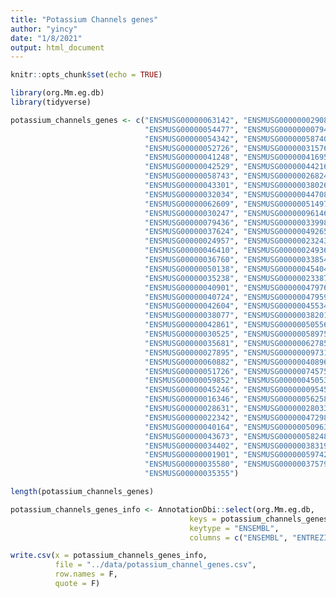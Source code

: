 ```yaml
---
title: "Potassium Channels genes"
author: "yincy"
date: "1/8/2021"
output: html_document
---
```


```r
knitr::opts_chunk$set(echo = TRUE)
```

```r
library(org.Mm.eg.db)
library(tidyverse)
```


```r
potassium_channels_genes <- c("ENSMUSG00000063142", "ENSMUSG00000002908", 
                              "ENSMUSG00000054477", "ENSMUSG00000000794", 
                              "ENSMUSG00000054342", "ENSMUSG00000058740", 
                              "ENSMUSG00000052726", "ENSMUSG00000031576", 
                              "ENSMUSG00000041248", "ENSMUSG00000041695", 
                              "ENSMUSG00000042529", "ENSMUSG00000044216", 
                              "ENSMUSG00000058743", "ENSMUSG00000026824", 
                              "ENSMUSG00000043301", "ENSMUSG00000038026", 
                              "ENSMUSG00000032034", "ENSMUSG00000044708", 
                              "ENSMUSG00000062609", "ENSMUSG00000051497", 
                              "ENSMUSG00000030247", "ENSMUSG00000096146", 
                              "ENSMUSG00000079436", "ENSMUSG00000033998", 
                              "ENSMUSG00000037624", "ENSMUSG00000049265", 
                              "ENSMUSG00000024957", "ENSMUSG00000023243", 
                              "ENSMUSG00000046410", "ENSMUSG00000024936", 
                              "ENSMUSG00000036760", "ENSMUSG00000033854", 
                              "ENSMUSG00000050138", "ENSMUSG00000045404", 
                              "ENSMUSG00000035238", "ENSMUSG00000023387", 
                              "ENSMUSG00000040901", "ENSMUSG00000047976", 
                              "ENSMUSG00000040724", "ENSMUSG00000047959", 
                              "ENSMUSG00000042604", "ENSMUSG00000045534", 
                              "ENSMUSG00000038077", "ENSMUSG00000038201", 
                              "ENSMUSG00000042861", "ENSMUSG00000050556", 
                              "ENSMUSG00000030525", "ENSMUSG00000058975", 
                              "ENSMUSG00000035681", "ENSMUSG00000062785", 
                              "ENSMUSG00000027895", "ENSMUSG00000009731", 
                              "ENSMUSG00000060882", "ENSMUSG00000040896", 
                              "ENSMUSG00000051726", "ENSMUSG00000074575", 
                              "ENSMUSG00000059852", "ENSMUSG00000045053", 
                              "ENSMUSG00000045246", "ENSMUSG00000009545", 
                              "ENSMUSG00000016346", "ENSMUSG00000056258", 
                              "ENSMUSG00000028631", "ENSMUSG00000028033", 
                              "ENSMUSG00000022342", "ENSMUSG00000047298", 
                              "ENSMUSG00000040164", "ENSMUSG00000050963", 
                              "ENSMUSG00000043673", "ENSMUSG00000058248", 
                              "ENSMUSG00000034402", "ENSMUSG00000038319", 
                              "ENSMUSG00000001901", "ENSMUSG00000059742", 
                              "ENSMUSG00000035580", "ENSMUSG00000037579", 
                              "ENSMUSG00000035355")

length(potassium_channels_genes)

potassium_channels_genes_info <- AnnotationDbi::select(org.Mm.eg.db, 
                                        keys = potassium_channels_genes, 
                                        keytype = "ENSEMBL", 
                                        columns = c("ENSEMBL", "ENTREZID", "SYMBOL"))

write.csv(x = potassium_channels_genes_info, 
          file = "../data/potassium_channel_genes.csv", 
          row.names = F, 
          quote = F)
```




